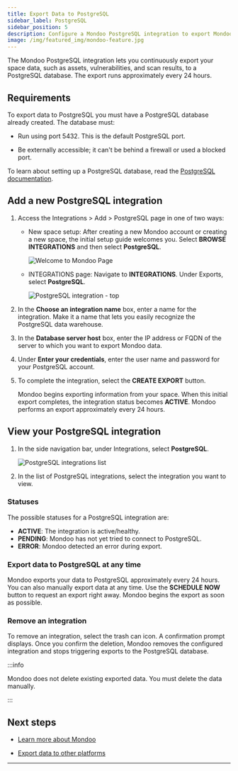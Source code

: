 ```yaml
---
title: Export Data to PostgreSQL
sidebar_label: PostgreSQL
sidebar_position: 5
description: Configure a Mondoo PostgreSQL integration to export Mondoo data to a PostgreSQL database
image: /img/featured_img/mondoo-feature.jpg
---
```


The Mondoo PostgreSQL integration lets you continuously export your space data, such as assets, vulnerabilities, and scan results, to a PostgreSQL database. The export runs approximately every 24 hours.

## Requirements

To export data to PostgreSQL you must have a PostgreSQL database already created. The database must:

- Run using port 5432. This is the default PostgreSQL port.

- Be externally accessible; it can't be behind a firewall or used a blocked port.

To learn about setting up a PostgreSQL database, read the [PostgreSQL documentation](https://www.postgresql.org/).

## Add a new PostgreSQL integration

1. Access the Integrations > Add > PostgreSQL page in one of two ways:

   - New space setup: After creating a new Mondoo account or creating a new space, the initial setup guide welcomes you. Select **BROWSE INTEGRATIONS** and then select **PostgreSQL**.

     ![Welcome to Mondoo Page](/img/platform/start/welcome_to_mondoo.png)

   - INTEGRATIONS page: Navigate to **INTEGRATIONS**. Under Exports, select **PostgreSQL**.

     ![PostgreSQL integration - top](/img/platform/maintain/export/postgresql/add-int-postgresql.png)

2. In the **Choose an integration name** box, enter a name for the integration. Make it a name that lets you easily recognize the PostgreSQL data warehouse.

3. In the **Database server host** box, enter the IP address or FQDN of the server to which you want to export Mondoo data.

4. Under **Enter your credentials**, enter the user name and password for your PostgreSQL account.

5. To complete the integration, select the **CREATE EXPORT** button.

   Mondoo begins exporting information from your space. When this initial export completes, the integration status becomes **ACTIVE**. Mondoo performs an export approximately every 24 hours.

## View your PostgreSQL integration

1. In the side navigation bar, under Integrations, select **PostgreSQL**.

   ![PostgreSQL integrations list](/img/platform/maintain/export/postgresql/view-int-postgresql.png)

2. In the list of PostgreSQL integrations, select the integration you want to view.

### Statuses

The possible statuses for a PostgreSQL integration are:

- **ACTIVE**: The integration is active/healthy.
- **PENDING**: Mondoo has not yet tried to connect to PostgreSQL.
- **ERROR**: Mondoo detected an error during export.

### Export data to PostgreSQL at any time

Mondoo exports your data to PostgreSQL approximately every 24 hours. You can also manually export data at any time. Use the **SCHEDULE NOW** button to request an export right away. Mondoo begins the export as soon as possible.

### Remove an integration

To remove an integration, select the trash can icon. A confirmation prompt displays. Once you confirm the deletion, Mondoo removes the configured integration and stops triggering exports to the PostgreSQL database.

:::info

Mondoo does not delete existing exported data. You must delete the data manually.

:::

## Next steps

- [Learn more about Mondoo](/platform/start/plat-what-is/)

- [Export data to other platforms](/platform/maintain/export/overview)

---
